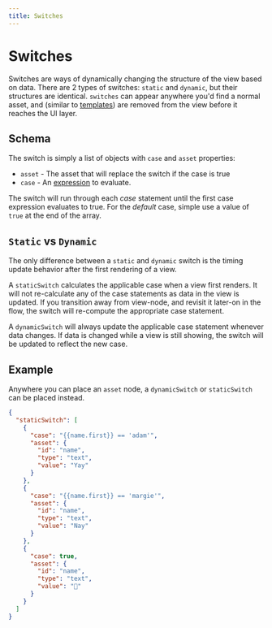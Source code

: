 ```yaml
---
title: Switches
---
```


# Switches

Switches are ways of dynamically changing the structure of the view based on data. There are 2 types of switches: `static` and `dynamic`, but their structures are identical. `switches` can appear anywhere you'd find a normal asset, and (similar to [templates](./templates)) are removed from the view before it reaches the UI layer.

## Schema

The switch is simply a list of objects with `case` and `asset` properties:

- `asset` - The asset that will replace the switch if the case is true
- `case` - An [expression](./expression) to evaluate.

The switch will run through each _case_ statement until the first case expression evaluates to true. For the _default_ case, simple use a value of `true` at the end of the array.

## `Static` vs `Dynamic`

The only difference between a `static` and `dynamic` switch is the timing update behavior after the first rendering of a view.

A `staticSwitch` calculates the applicable case when a view first renders. It will not re-calculate any of the case statements as data in the view is updated. If you transition away from view-node, and revisit it later-on in the flow, the switch will re-compute the appropriate case statement.

A `dynamicSwitch` will always update the applicable case statement whenever data changes. If data is changed while a view is still showing, the switch will be updated to reflect the new case.

## Example

Anywhere you can place an `asset` node, a `dynamicSwitch` or `staticSwitch` can be placed instead.

```json
{
  "staticSwitch": [
    {
      "case": "{{name.first}} == 'adam'",
      "asset": {
        "id": "name",
        "type": "text",
        "value": "Yay"
      }
    },
    {
      "case": "{{name.first}} == 'margie'",
      "asset": {
        "id": "name",
        "type": "text",
        "value": "Nay"
      }
    },
    {
      "case": true,
      "asset": {
        "id": "name",
        "type": "text",
        "value": "🤷"
      }
    }
  ]
}
```
